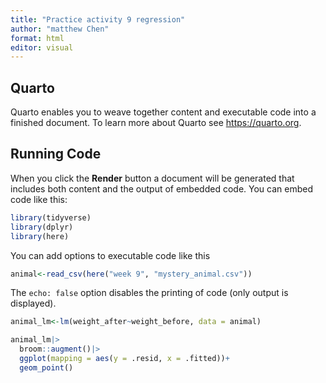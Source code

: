 ```yaml
---
title: "Practice activity 9 regression"
author: "matthew Chen"
format: html
editor: visual
---
```


## Quarto

Quarto enables you to weave together content and executable code into a finished document. To learn more about Quarto see <https://quarto.org>.

## Running Code

When you click the **Render** button a document will be generated that includes both content and the output of embedded code. You can embed code like this:

```r
library(tidyverse)
library(dplyr)
library(here)
```

You can add options to executable code like this

```r
animal<-read_csv(here("week 9", "mystery_animal.csv"))
```

The `echo: false` option disables the printing of code (only output is displayed).

```r
animal_lm<-lm(weight_after~weight_before, data = animal)
```

```r
animal_lm|>
  broom::augment()|>
  ggplot(mapping = aes(y = .resid, x = .fitted))+
  geom_point()
```
